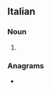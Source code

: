 ==Italian==

===Noun===
{{head|it|noun plural form|g=m}}

# {{plural of|contadino|lang=it}}

===Anagrams===
* {{l|it|incitando}}
